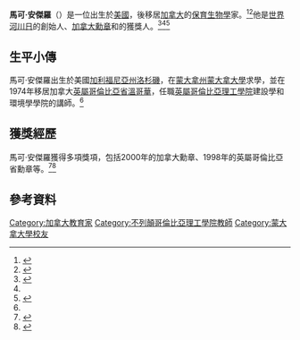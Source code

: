 {{Infobox Scientist
| name = 馬可·安傑羅
| image = Mark_Angelo.jpg
| image_width = 
| birth_date = 
| birth_place = {{USA}}[[洛杉磯|洛杉磯]]
| death_date =	
| death_place = 
| residence = {{CAN}}[[溫哥華|溫哥華]]
| citizenship = 加拿大
| ethnicity = 
| field = [[保育生物學|保育生物學]]
| work_institution = [[英屬哥倫比亞理工學院|英屬哥倫比亞理工學院]]
| alma_mater = [[蒙大拿大學|蒙大拿大學]]
| doctoral_advisor =
| known_for  =
| prizes = [[加拿大勳章|加拿大勳章]]、{{link-en|英屬哥倫比亞省勳章|Order of British Columbia}}
}}
'''馬可·安傑羅'''（'''{{lang-en|Mark Angelo}}'''）是一位出生於[[美國|美國]]，後移居[[加拿大|加拿大]]的[[保育生物學|保育生物學]]家。<ref name=sun>{{cite web|url=http://www.vancouversun.com/Opinion+World+Rivers+good+time+reflect+values+waterways/7310938/story.html|title=Opinion: World Rivers Day a good time to reflect on values of B.C. waterways|work=[[溫哥華太陽報|溫哥華太陽報]]|year=2012|accessdate=2013-05-12|archive-date=2020-02-01|archive-url=https://web.archive.org/web/20200201140852/http://www.vancouversun.com/Opinion+World+Rivers+good+time+reflect+values+waterways/7310938/story.html|dead-url=no}}</ref><ref name=youtube>{{cite web|url=http://www.bcit.ca/alumni/awards/daa/awards2011.shtml|title=2011 Distinguished Alumni Awards|work=[[英屬哥倫比亞理工學院|英屬哥倫比亞理工學院]]|year=2011|accessdate=2013-05-12|deadurl=yes|archiveurl=https://web.archive.org/web/20130406094052/http://www.bcit.ca/alumni/awards/daa/awards2011.shtml|archivedate=2013-04-06}}</ref>他是[[世界河川日|世界河川日]]的創始人、[[加拿大勳章|加拿大勳章]]和{{link-en|英屬哥倫比亞省勳章|Order of British Columbia}}的獲獎人。<ref>{{cite web|url=http://www.napcu.org.tw/river/d_04Activitymore.php?kk=15|title=愛溪護水-河川日|work=[[經濟部水利署|經濟部水利署]]|year=2013|accessdate=2013-05-12|deadurl=yes|archiveurl=https://archive.is/20130706143841/http://www.napcu.org.tw/river/d_04Activitymore.php?kk=15|archivedate=2013-07-06}}</ref><ref name=youtube></ref><ref>{{cite web|url=http://www.orcbc.ca/pro_bcriversday.htm|title=33rd annual BC Rivers Day celebrated on September 29th 2013|work=[[英屬哥倫比亞省戶外休閒協會|英屬哥倫比亞省戶外休閒協會]]|year=2013|accessdate=2013-05-12|archive-date=2019-04-29|archive-url=https://web.archive.org/web/20190429071049/http://www.orcbc.ca/pro_bcriversday.htm|dead-url=no}}</ref>

==生平小傳==
馬可·安傑羅出生於美國[[加利福尼亞州|加利福尼亞州]][[洛杉磯|洛杉磯]]，在[[蒙大拿州|蒙大拿州]][[蒙大拿大學|蒙大拿大學]]求學，並在1974年移居加拿大[[英屬哥倫比亞省|英屬哥倫比亞省]][[溫哥華|溫哥華]]，任職[[英屬哥倫比亞理工學院|英屬哥倫比亞理工學院]]建設學和環境學學院的講師。<ref name=youtube></ref>

==獲獎經歷==
馬可·安傑羅獲得多項獎項，包括2000年的加拿大勳章、1998年的英屬哥倫比亞省勳章等。<ref>{{cite web|url=http://www.gg.ca/honour.aspx?id=5966&t=12&ln=Angelo|title=Order of Canada: Mark Angelo, C.M., O.B.C., M.Sc.|work=[[加拿大總督|加拿大總督]]|year=2001|accessdate=2013-05-12|archive-date=2016-03-05|archive-url=https://web.archive.org/web/20160305015043/http://www.gg.ca/honour.aspx?id=5966&t=12&ln=Angelo|dead-url=no}}</ref><ref>{{cite web|url=http://www.orderofbc.gov.bc.ca/members/obc-1998/1998-mark-angelo|title=1998 Recipient: Mark Angelo – Burnaby|work=[[英屬哥倫比亞省政府|英屬哥倫比亞省政府]]|year=1998|accessdate=2013-05-12|archive-date=2021-03-03|archive-url=https://web.archive.org/web/20210303152528/http://www.orderofbc.gov.bc.ca/members/obc-1998/1998-mark-angelo/|dead-url=no}}</ref>

== 參考資料 ==
{{reflist}}

{{DEFAULTSORT:Angelo, Mark}}
[[Category:加拿大教育家|Category:加拿大教育家]]
[[Category:不列顛哥倫比亞理工學院教師|Category:不列顛哥倫比亞理工學院教師]]
[[Category:蒙大拿大學校友|Category:蒙大拿大學校友]]